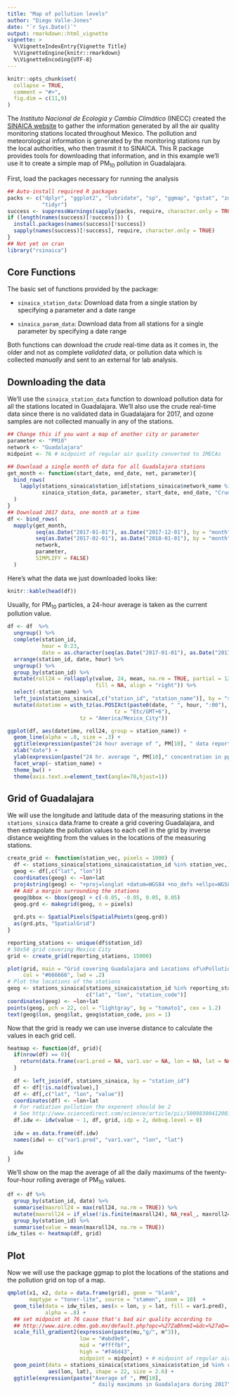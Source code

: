 ```yaml
---
title: "Map of pollution levels"
author: "Diego Valle-Jones"
date: "`r Sys.Date()`"
output: rmarkdown::html_vignette
vignette: >
  %\VignetteIndexEntry{Vignette Title}
  %\VignetteEngine{knitr::rmarkdown}
  %\VignetteEncoding{UTF-8}
---
```


```r
knitr::opts_chunk$set(
  collapse = TRUE,
  comment = "#>",
  fig.dim = c(11,9)
)
```

The *Instituto Nacional de Ecología y Cambio Climático* (INECC) created the [SINAICA website](http://sinaica.inecc.gob.mx)
to gather the information generated by all the air quality
monitoring stations located throughout Mexico. The pollution and meteorological information is generated by the monitoring stations run by the local authorities, who then trasmit it
to SINAICA. This R package provides tools for downloading that information, and in this example we'll use it to create a simple map of PM<sub>10</sub> pollution in Guadalajara.

First, load the packages necessary for running the analysis

```r
## Auto-install required R packages
packs <- c("dplyr", "ggplot2", "lubridate", "sp", "ggmap", "gstat", "zoo", 
           "tidyr")
success <- suppressWarnings(sapply(packs, require, character.only = TRUE))
if (length(names(success)[!success])) {
  install.packages(names(success)[!success])
  sapply(names(success)[!success], require, character.only = TRUE)
}
## Not yet on cran
library("rsinaica")
```

## Core Functions

The basic set of functions provided by the package:

* `sinaica_station_data`: Download data from a single station by specifying a parameter and a date range

* `sinaica_param_data`: Download data from all stations for a single parameter by specifying a date range

Both functions can download the *crude* real-time data as it comes in, the older and not as complete *validated* data, or pollution data which is collected *manually* and sent to an external for lab analysis.

## Downloading the data

We'll use the `sinaica_station_data` function to download pollution data for all the stations located in Guadalajara. We'll also use the crude real-time data since there is no validated data in Guadalajara for 2017, and ozone samples are not collected manually in any of the stations.


```r
## Change this if you want a map of another city or parameter
parameter <- "PM10"
network <- "Guadalajara"
midpoint <- 76 # midpoint of regular air quality converted to IMECAs

## Download a single month of data for all Guadalajara stations
get_month <- function(start_date, end_date, net, parameter){
  bind_rows(
    lapply(stations_sinaica$station_id[stations_sinaica$network_name %in% net],
           sinaica_station_data, parameter, start_date, end_date, "Crude")
  )
}
## Download 2017 data, one month at a time
df <- bind_rows(
  mapply(get_month,
         seq(as.Date("2017-01-01"), as.Date("2017-12-01"), by = "month"),
         seq(as.Date("2017-02-01"), as.Date("2018-01-01"), by = "month") - 1,
         network, 
         parameter,
         SIMPLIFY = FALSE)
  )
```


Here’s what the data we just downloaded looks like:

```r
knitr::kable(head(df))
```

Usually, for PM<sub>10</sub> particles, a 24-hour average is taken as the current pollution value. 

```r
df <- df  %>% 
  ungroup() %>%
  complete(station_id,
           hour = 0:23,
           date = as.character(seq(as.Date("2017-01-01"), as.Date("2017-12-31"), by = "day"))) %>%
  arrange(station_id, date, hour) %>%
  ungroup() %>%
  group_by(station_id) %>%
  mutate(roll24 = rollapply(value, 24, mean, na.rm = TRUE, partial = 12, 
                            fill = NA, align = "right")) %>%
  select(-station_name) %>%
  left_join(stations_sinaica[,c("station_id", "station_name")], by = "station_id") %>%
  mutate(datetime = with_tz(as.POSIXct(paste0(date, " ", hour, ":00"), 
                                  tz = "Etc/GMT+6"),
                       tz = "America/Mexico_City"))

ggplot(df, aes(datetime, roll24, group = station_name)) +
  geom_line(alpha = .8, size = .3) +
  ggtitle(expression(paste("24 hour average of ", PM[10], " data reported by Guadalajara stations"))) +
  xlab("date") +
  ylab(expression(paste("24 hr. average ", PM[10]," concentration in ppm"))) +
  facet_wrap(~ station_name) +
  theme_bw() +
  theme(axis.text.x=element_text(angle=70,hjust=1))
```

## Grid of Guadalajara

We will use the longitude and latitude data of the measuring stations in the `stations_sinaica` data.frame to create a grid covering Guadalajara, and then extrapolate the pollution values to each cell in the grid by inverse distance weighting from the values in the locations of the measuring stations.

```r
create_grid <- function(station_vec, pixels = 1000) {
  df <- stations_sinaica[stations_sinaica$station_id %in% station_vec,]
  geog <- df[,c("lat", "lon")]
  coordinates(geog) <- ~lon+lat
  proj4string(geog) <- "+proj=longlat +datum=WGS84 +no_defs +ellps=WGS84 +towgs84=0,0,0"
  ## Add a margin surrounding the stations
  geog@bbox <- bbox(geog) + c(-0.05, -0.05, 0.05, 0.05)
  geog.grd <- makegrid(geog, n = pixels)
  
  grd.pts <- SpatialPixels(SpatialPoints(geog.grd))
  as(grd.pts, "SpatialGrid")
}

reporting_stations <- unique(df$station_id)
# 50x50 grid covering Mexico City
grid <- create_grid(reporting_stations, 15000)

plot(grid, main = "Grid covering Guadalajara and Locations of\nPollution Measuring Stations (red)",
     col = "#666666", lwd = .2)
# Plot the locations of the stations
geog <- stations_sinaica[stations_sinaica$station_id %in% reporting_stations, 
                         c("lat", "lon", "station_code")]
coordinates(geog) <- ~lon+lat
points(geog, pch = 22, col = "lightgray", bg = "tomato1", cex = 1.2)
text(geog$lon, geog$lat, geog$station_code, pos = 1)
```
Now that the grid is ready we can use inverse distance to calculate the values in each grid cell.

```r
heatmap <- function(df, grid){
  if(nrow(df) == 0){
    return(data.frame(var1.pred = NA, var1.var = NA, lon = NA, lat = NA))
  }
  
  df <- left_join(df, stations_sinaica, by = "station_id")
  df <- df[!is.na(df$value),]
  df <- df[,c("lat", "lon", "value")]
  coordinates(df) <- ~lon+lat
  # For radiation pollution the exponent should be 2
  # See http://www.sciencedirect.com/science/article/pii/S009830041200372X
  df.idw <- idw(value ~ 1, df, grid, idp = 2, debug.level = 0)
  
  idw = as.data.frame(df.idw)
  names(idw) <- c("var1.pred", "var1.var", "lon", "lat")

  idw
}
```

We'll show on the map the average of all the daily maximums of the twenty-four-hour rolling average of PM<sub>10</sub> values.

```r
df <- df %>%
  group_by(station_id, date) %>%
  summarise(maxroll24 = max(roll24, na.rm = TRUE)) %>% 
  mutate(maxroll24 = if_else(!is.finite(maxroll24), NA_real_, maxroll24)) %>%
  group_by(station_id) %>%
  summarise(value = mean(maxroll24, na.rm = TRUE))
idw_tiles <- heatmap(df, grid)
```
## Plot

Now we will use the package ggmap to plot the locations of the stations and the pollution grid on top of a map.

```r
qmplot(x1, x2, data = data.frame(grid), geom = "blank", 
       maptype = "toner-lite", source = "stamen", zoom = 10)  +
  geom_tile(data = idw_tiles, aes(x = lon, y = lat, fill = var1.pred), 
            alpha = .8) + 
  ## set midpoint at 76 cause that's bad air quality according to
  ## http://www.aire.cdmx.gob.mx/default.php?opc=%27ZaBhnmI=&dc=%27aQ==
  scale_fill_gradient2(expression(paste(mu,"g/", m^3)), 
                       low = "#abd9e9",
                       mid = "#ffffbf",
                       high = "#f46d43",
                       midpoint = midpoint) + # midpoint of regular air quality converted from IMECAs
  geom_point(data = stations_sinaica[stations_sinaica$station_id %in% reporting_stations, ],
             aes(lon, lat), shape = 22, size = 2.6) +
  ggtitle(expression(paste("Average of ", PM[10], 
                           " daily maximums in Guadalajara during 2017")))
```
